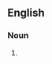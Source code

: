 {{also|subcategory}}

==English==

===Noun===
{{en-noun|head=[[sub-]][[category]]|sub-categories}}
# {{alternative spelling of|en|subcategory}}